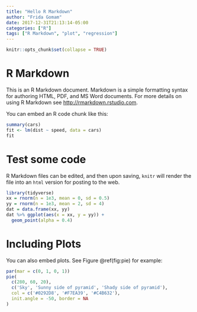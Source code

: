 ```yaml
---
title: "Hello R Markdown"
author: "Frida Gomam"
date: 2017-12-31T21:13:14-05:00
categories: ["R"]
tags: ["R Markdown", "plot", "regression"]
---
```


```r
knitr::opts_chunk$set(collapse = TRUE)
```

# R Markdown

This is an R Markdown document. Markdown is a simple formatting syntax for authoring HTML, PDF, and MS Word documents. For more details on using R Markdown see <http://rmarkdown.rstudio.com>.

You can embed an R code chunk like this:

```r
summary(cars)
fit <- lm(dist ~ speed, data = cars)
fit
```

# Test some code

R Markdown files can be edited, and then upon saving, `knitr` will render the file into an `html` version for posting to the web. 

```r
library(tidyverse)
xx = rnorm(n = 1e3, mean = 0, sd = 0.5)
yy = rnorm(n = 1e3, mean = 2, sd = 4)
dat = data.frame(xx, yy)
dat %>% ggplot(aes(x = xx, y = yy)) +
  geom_point(alpha = 0.4)
```

# Including Plots

You can also embed plots. See Figure \@ref(fig:pie) for example:

```r
par(mar = c(0, 1, 0, 1))
pie(
  c(280, 60, 20),
  c('Sky', 'Sunny side of pyramid', 'Shady side of pyramid'),
  col = c('#0292D8', '#F7EA39', '#C4B632'),
  init.angle = -50, border = NA
)
```
